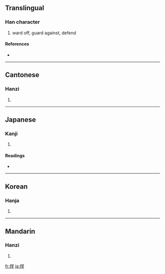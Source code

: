 {{see|扞}}
==Translingual==

===Han character===
{{Han char|rn=64|rad=手|as=07|sn=10|four=5604<sub>1</sub>|canj=手日一十 (QAMJ)}}

# ward off, guard against, defend

====References====
* {{Han ref|kx=0433.200|dkj=12143|dj=0783.030|hdz=31881.050|uh=634D|ud=25421|bh=AEC2|bd=44738}}

----

==Cantonese==

===Hanzi===
{{yue-hanzi|jyut=|y=hon2, hon6}}

# {{defn|Cantonese}}

----

==Japanese==

===Kanji===
{{ja-kanji|grade=|rs=手07}}

# {{defn|Japanese}}

====Readings====
* {{ja-readings|on=[[かん]] (kan)|kun=[[ふせぐ]] (fusegu)}}

----

==Korean==

===Hanja===
{{ko-hanja|hangeul=한|eumhun=|rv=han|mr=han|y=han}}

# {{defn|Korean}}

----

==Mandarin==

===Hanzi===
{{cmn-hanzi|pin=[[hàn]] ([[han4]])|wg=han<sup>4</sup>}}

# {{defn|Mandarin}}

[[fr:捍]]
[[ja:捍]]